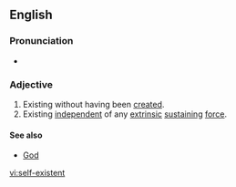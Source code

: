 ==English==

===Pronunciation===
* {{a|UK}} {{IPA|/ˌsɛlfɛgzˈɪstənt/}}

===Adjective===
{{en-adj}}

# Existing without having been [[create]]d.
# Existing [[independent]] of any [[extrinsic]] [[sustain]]ing [[force]].

====See also====
* [[God]]

[[vi:self-existent]]
